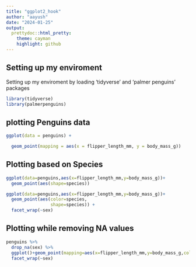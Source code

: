 ```yaml
---
title: "ggplot2_hook"
author: "aayush"
date: "2024-01-25"
output:
  prettydoc::html_pretty:
    theme: cayman
    highlight: github
---
```


## Setting up my enviroment
Setting up my enviroment by loading 'tidyverse' and 'palmer penguins' packages

```r
library(tidyverse)
library(palmerpenguins)
```

## plotting Penguins data
```r

ggplot(data = penguins) +

  geom_point(mapping = aes(x = flipper_length_mm, y = body_mass_g))

```
## Plotting based on Species
```r
ggplot(data=penguins,aes(x=flipper_length_mm,y=body_mass_g))+
  geom_point(aes(shape=species))
```

```r
ggplot(data=penguins,aes(x=flipper_length_mm,y=body_mass_g))+
  geom_point(aes(color=species,
                 shape=species)) +
  facet_wrap(~sex)
```
## Plotting while removing NA values
```r
penguins %>%
  drop_na(sex) %>%
  ggplot()+geom_point(mapping=aes(x=flipper_length_mm,y=body_mass_g,color=species,shape=species)) +
  facet_wrap(~sex)
```

